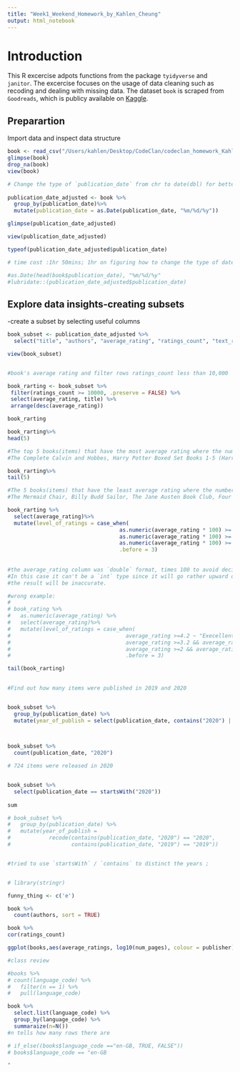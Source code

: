 ```yaml
---
title: "Week1_Weekend_Homework_by_Kahlen_Cheung"
output: html_notebook
---
```


# Introduction

This R excercise adpots functions from the package `tyidyverse` and `janitor`. The excercise focuses on the usage of data cleaning such as recoding and dealing with missing data. The dataset `book` is scraped from `Goodreads`, which is publicy available on [Kaggle](https://www.kaggle.com/jealousleopard/goodreadsbooks).

## Preparartion
Import data and inspect data structure
```r

book <- read_csv("/Users/kahlen/Desktop/CodeClan/codeclan_homework_KahlenCheung/week_01/day_5/data/books.csv")
glimpse(book)
drop_na(book)
view(book)

# Change the type of `publication_date` from chr to date(dbl) for better processing
    
publication_date_adjusted <- book %>% 
  group_by(publication_date)%>% 
  mutate(publication_date = as.Date(publication_date, "%m/%d/%y"))

glimpse(publication_date_adjusted)

view(publication_date_adjusted)

typeof(publication_date_adjusted$publication_date)

# time cost :1hr 50mins; 1hr on figuring how to change the type of date (or change the type of column in a data frame)

#as.Date(head(book$publication_date), "%m/%d/%y"
#lubridate::(publication_date_adjusted$publication_date)

```

## Explore data insights-creating subsets
-create a subset by selecting useful columns

```r

book_subset <- publication_date_adjusted %>% 
  select("title", "authors", "average_rating", "ratings_count", "text_reviews_count", "publication_date", "publisher")

view(book_subset)


#book's average rating and filter rows ratings_count less than 10,000 

book_rarting <- book_subset %>% 
 filter(ratings_count >= 10000, .preserve = FALSE) %>%  
 select(average_rating, title) %>% 
 arrange(desc(average_rating))

book_rarting

book_rarting%>% 
head(5)

#The top 5 books(items) that have the most average rating where the number of rating counts are equal to or more than 10,000:
#The Complete Calvin and Hobbes, Harry Potter Boxed Set Books 1-5 (Harry Potter #1-5), It's a Magical World (Calvin and Hobbes #11), Harry Potter Collection (Harry Potter #1-6), Homicidal Psycho Jungle Cat (Calvin and Hobbes #9)

book_rarting%>% 
tail(5)

#The 5 books(items) that have the least average rating where the number of rating counts are equal to or more than 10,000:
#The Mermaid Chair, Billy Budd Sailor, The Jane Austen Book Club, Four Blondes, Lost

```

```r

                                   
book_rarting %>% 
  select(average_rating)%>% 
  mutate(level_of_ratings = case_when(
                                   as.numeric(average_rating * 100) >= 420 ~ "Execellent", 
                                   as.numeric(average_rating * 100) >= 320 ~ "Good",
                                   as.numeric(average_rating * 100) >= 280 ~ "Fair"),
                                   .before = 3)
      
    
#the average_rating column was `double` format, times 100 to avoid decimal calculation and classification. 
#In this case it can't be a `int` type since it will go rather upward or downward that
#the result will be inaccurate.

#wrong example:
# 
# book_rating %>% 
#   as.numeric(average_rating) %>% 
#   select(average_rating)%>% 
#   mutate(level_of_ratings = case_when(
#                                    average_rating >=4.2 ~ "Execellent", 
#                                    average_rating >=3.2 && average_rating <4.2 ~ "Good",
#                                    average_rating >=2 && average_rating <3.2 ~ "Fair"),
#                                    .before = 3)

tail(book_rarting)
                                    
```

```r

#Find out how many items were published in 2019 and 2020


book_subset %>% 
  group_by(publication_date) %>% 
  mutate(year_of_publish = select(publication_date, contains("2020") | select(publication_date)))
                          


book_subset %>% 
  count(publication_date, "2020") 

# 724 items were released in 2020


book_subset %>% 
  select(publication_date == startsWith("2020"))
         
sum

# book_subset %>% 
#   group_by(publication_date) %>% 
#   mutate(year_of_publish = 
#            recode(contains(publication_date, "2020") == "2020",
#                   contains(publication_date, "2019") == "2019"))


#tried to use `startsWith` / `contains` to distinct the years ;



```

```r

# library(stringr)

funny_thing <- c('e')

book %>% 
  count(authors, sort = TRUE)

book %>% 
cor(ratings_count)

ggplot(books,aes(average_ratings, log10(num_pages), colour = publisher))

```

```r

#class review

#books %>% 
# count(language_code) %>% 
#   filter(n == 1) %>% 
#   pull(language_code)

book %>% 
  select.list(language_code) %>% 
  group_by(language_code) %>% 
  summaraize(n=N())
#n tells how many rows there are

# if_else((books$language_code =="en-GB, TRUE, FALSE"))
# books$language_code == "en-GB

"


```

